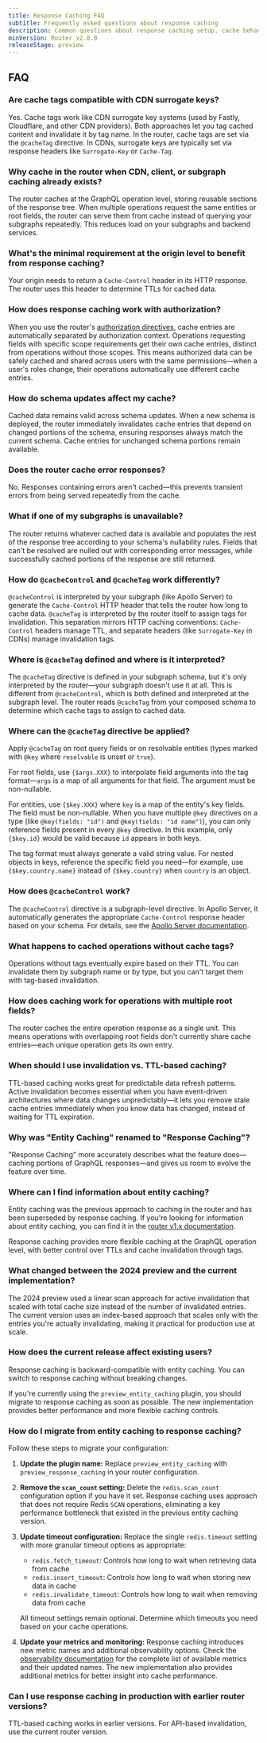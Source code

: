 ```yaml
---
title: Response Caching FAQ
subtitle: Frequently asked questions about response caching
description: Common questions about response caching setup, cache behavior, authorization, schema updates, and migration from entity caching.
minVersion: Router v2.8.0
releaseStage: preview
---
```


## FAQ

### Are cache tags compatible with CDN surrogate keys?

Yes. Cache tags work like CDN surrogate key systems (used by Fastly, Cloudflare, and other CDN providers). Both approaches let you tag cached content and invalidate it by tag name. In the router, cache tags are set via the `@cacheTag` directive. In CDNs, surrogate keys are typically set via response headers like `Surrogate-Key` or `Cache-Tag`.

### Why cache in the router when CDN, client, or subgraph caching already exists?

The router caches at the GraphQL operation level, storing reusable sections of the response tree. When multiple operations request the same entities or root fields, the router can serve them from cache instead of querying your subgraphs repeatedly. This reduces load on your subgraphs and backend services.

### What's the minimal requirement at the origin level to benefit from response caching?

Your origin needs to return a `Cache-Control` header in its HTTP response. The router uses this header to determine TTLs for cached data.

### How does response caching work with authorization?

When you use the router's [authorization directives](/router/configuration/authorization), cache entries are automatically separated by authorization context. Operations requesting fields with specific scope requirements get their own cache entries, distinct from operations without those scopes. This means authorized data can be safely cached and shared across users with the same permissions—when a user's roles change, their operations automatically use different cache entries.

### How do schema updates affect my cache?

Cached data remains valid across schema updates. When a new schema is deployed, the router immediately invalidates cache entries that depend on changed portions of the schema, ensuring responses always match the current schema. Cache entries for unchanged schema portions remain available.

### Does the router cache error responses?

No. Responses containing errors aren't cached—this prevents transient errors from being served repeatedly from the cache.

### What if one of my subgraphs is unavailable?

The router returns whatever cached data is available and populates the rest of the response tree according to your schema's nullability rules. Fields that can't be resolved are nulled out with corresponding error messages, while successfully cached portions of the response are still returned.

### How do `@cacheControl` and `@cacheTag` work differently?

`@cacheControl` is interpreted by your subgraph (like Apollo Server) to generate the `Cache-Control` HTTP header that tells the router how long to cache data. `@cacheTag` is interpreted by the router itself to assign tags for invalidation. This separation mirrors HTTP caching conventions: `Cache-Control` headers manage TTL, and separate headers (like `Surrogate-Key` in CDNs) manage invalidation tags.

### Where is `@cacheTag` defined and where is it interpreted?

The `@cacheTag` directive is defined in your subgraph schema, but it's only interpreted by the router—your subgraph doesn't use it at all. This is different from `@cacheControl`, which is both defined and interpreted at the subgraph level. The router reads `@cacheTag` from your composed schema to determine which cache tags to assign to cached data.

### Where can the `@cacheTag` directive be applied?

Apply `@cacheTag` on root query fields or on resolvable entities (types marked with `@key` where `resolvable` is unset or `true`).

For root fields, use `{$args.XXX}` to interpolate field arguments into the tag format—`args` is a map of all arguments for that field. The argument must be non-nullable.

For entities, use `{$key.XXX}` where `key` is a map of the entity's key fields. The field must be non-nullable. When you have multiple `@key` directives on a type (like `@key(fields: "id")` and `@key(fields: "id name")`), you can only reference fields present in every `@key` directive. In this example, only `{$key.id}` would be valid because `id` appears in both keys.

The tag format must always generate a valid string value. For nested objects in keys, reference the specific field you need—for example, use `{$key.country.name}` instead of `{$key.country}` when `country` is an object.

### How does `@cacheControl` work?

The `@cacheControl` directive is a subgraph-level directive. In Apollo Server, it automatically generates the appropriate `Cache-Control` response header based on your schema. For details, see the [Apollo Server documentation](https://www.apollographql.com/docs/apollo-server/api/plugin/cache-control).

### What happens to cached operations without cache tags?

Operations without tags eventually expire based on their TTL. You can invalidate them by subgraph name or by type, but you can't target them with tag-based invalidation.

### How does caching work for operations with multiple root fields?

The router caches the entire operation response as a single unit. This means operations with overlapping root fields don't currently share cache entries—each unique operation gets its own entry.

### When should I use invalidation vs. TTL-based caching?

TTL-based caching works great for predictable data refresh patterns. Active invalidation becomes essential when you have event-driven architectures where data changes unpredictably—it lets you remove stale cache entries immediately when you know data has changed, instead of waiting for TTL expiration.

### Why was "Entity Caching" renamed to "Response Caching"?

"Response Caching" more accurately describes what the feature does—caching portions of GraphQL responses—and gives us room to evolve the feature over time.

### Where can I find information about entity caching?

Entity caching was the previous approach to caching in the router and has been superseded by response caching. If you're looking for information about entity caching, you can find it in the [router v1.x documentation](/graphos/routing/v1/performance/caching/entity).

Response caching provides more flexible caching at the GraphQL operation level, with better control over TTLs and cache invalidation through tags.

### What changed between the 2024 preview and the current implementation?

The 2024 preview used a linear scan approach for active invalidation that scaled with total cache size instead of the number of invalidated entries. The current version uses an index-based approach that scales only with the entries you're actually invalidating, making it practical for production use at scale.

### How does the current release affect existing users?

Response caching is backward-compatible with entity caching. You can switch to response caching without breaking changes.

If you're currently using the `preview_entity_caching` plugin, you should migrate to response caching as soon as possible. The new implementation provides better performance and more flexible caching controls.

### How do I migrate from entity caching to response caching?

Follow these steps to migrate your configuration:

1. **Update the plugin name:** Replace `preview_entity_caching` with `preview_response_caching` in your router configuration.

2. **Remove the `scan_count` setting:** Delete the `redis.scan_count` configuration option if you have it set. Response caching uses approach that does not require Redis `SCAN` operations, eliminating a key performance bottleneck that existed in the previous entity caching version.

3. **Update timeout configuration:** Replace the single `redis.timeout` setting with more granular timeout options as appropriate:
   - `redis.fetch_timeout`: Controls how long to wait when retrieving data from cache
   - `redis.insert_timeout`: Controls how long to wait when storing new data in cache
   - `redis.invalidate_timeout`: Controls how long to wait when removing data from cache

   All timeout settings remain optional. Determine which timeouts you need based on your cache operations.

4. **Update your metrics and monitoring:** Response caching introduces new metric names and additional observability options. Check the [observability documentation](/routing/performance/caching/response-caching/observability) for the complete list of available metrics and their updated names. The new implementation also provides additional metrics for better insight into cache performance.

### Can I use response caching in production with earlier router versions?

TTL-based caching works in earlier versions. For API-based invalidation, use the current router version.
